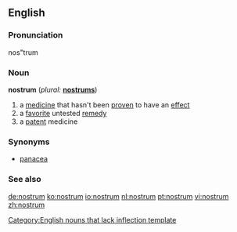 ==English==

===Pronunciation===
nos"trum

===Noun===
'''nostrum'''  (''plural:'' '''[[nostrums]]''')
# a [[medicine]] that hasn't been [[proven]] to have an [[effect]]
# a [[favorite]] untested [[remedy]]
# a [[patent]] medicine

===Synonyms===
* [[panacea]]

===See also===
{{wikipedia-inline|Nostrum}}

[[Category:English nouns that lack inflection template]]

[[de:nostrum]]
[[ko:nostrum]]
[[io:nostrum]]
[[nl:nostrum]]
[[pt:nostrum]]
[[vi:nostrum]]
[[zh:nostrum]]